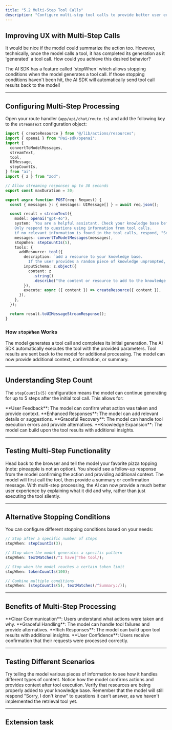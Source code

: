 ```yaml
---
title: "5.2 Multi-Step Tool Calls"
description: "Configure multi-step tool calls to provide better user experience and confirmation of actions."
---
```



## Improving UX with Multi-Step Calls

It would be nice if the model could summarize the action too. However, technically, once the model calls a tool, it has completed its generation as it 'generated' a tool call. How could you achieve this desired behavior?

<Info>
  The AI SDK has a feature called `stopWhen` which allows stopping conditions
  when the model generates a tool call. If those stopping conditions haven't
  been hit, the AI SDK will automatically send tool call results back to the
  model!
</Info>

---

## Configuring Multi-Step Processing

Open your route handler (`app/api/chat/route.ts`) and add the following key to the `streamText` configuration object:

```typescript app/api/chat/route.ts lines highlight="8,24"
import { createResource } from "@/lib/actions/resources";
import { openai } from "@ai-sdk/openai";
import {
  convertToModelMessages,
  streamText,
  tool,
  UIMessage,
  stepCountIs,
} from "ai";
import { z } from "zod";

// Allow streaming responses up to 30 seconds
export const maxDuration = 30;

export async function POST(req: Request) {
  const { messages }: { messages: UIMessage[] } = await req.json();

  const result = streamText({
    model: openai("gpt-4o"),
    system: `You are a helpful assistant. Check your knowledge base before answering any questions.
    Only respond to questions using information from tool calls.
    if no relevant information is found in the tool calls, respond, "Sorry, I don't know."`,
    messages: convertToModelMessages(messages),
    stopWhen: stepCountIs(5),
    tools: {
      addResource: tool({
        description: `add a resource to your knowledge base.
          If the user provides a random piece of knowledge unprompted, use this tool without asking for confirmation.`,
        inputSchema: z.object({
          content: z
            .string()
            .describe("the content or resource to add to the knowledge base"),
        }),
        execute: async ({ content }) => createResource({ content }),
      }),
    },
  });

  return result.toUIMessageStreamResponse();
}
```

### How `stopWhen` Works

<Steps>
  <Step title="Tool Call Generation">
    The model generates a tool call and completes its initial generation.
  </Step>
  <Step title="Tool Execution">
    The AI SDK automatically executes the tool with the provided parameters.
  </Step>
  <Step title="Result Processing">
    Tool results are sent back to the model for additional processing.
  </Step>
  <Step title="Continued Generation">
    The model can now provide additional context, confirmation, or summary.
  </Step>
</Steps>

---

## Understanding Step Count

The `stepCountIs(5)` configuration means the model can continue generating for up to 5 steps after the initial tool call. This allows for:

<Columns cols={2}>
  <Card title="Action Confirmation" icon="check-circle">
    **User Feedback**: The model can confirm what action was taken and provide
    context.
  </Card>
  <Card title="Additional Information" icon="info">
    **Enhanced Responses**: The model can add relevant details or suggestions.
  </Card>
</Columns>
<Columns cols={2}>
  <Card title="Error Handling" icon="alert-triangle">
    **Graceful Recovery**: The model can handle tool execution errors and
    provide alternatives.
  </Card>
  <Card title="Context Building" icon="layers">
    **Knowledge Expansion**: The model can build upon the tool results with
    additional insights.
  </Card>
</Columns>

---

## Testing Multi-Step Functionality

<Steps>
  <Step title="Test the Enhanced Behavior">
    Head back to the browser and tell the model your favorite pizza topping
    (note: pineapple is not an option).
  </Step>
  <Step title="Observe the Response">
    You should see a follow-up response from the model confirming the action and
    providing additional context.
  </Step>
  <Step title="Verify Tool Call Flow">
    The model will first call the tool, then provide a summary or confirmation
    message.
  </Step>
</Steps>

<Info>
  With multi-step processing, the AI can now provide a much better user
  experience by explaining what it did and why, rather than just executing the
  tool silently.
</Info>

---

## Alternative Stopping Conditions

You can configure different stopping conditions based on your needs:

<CodeGroup>

```typescript stopWhen-examples.ts
// Stop after a specific number of steps
stopWhen: stepCountIs(3);

// Stop when the model generates a specific pattern
stopWhen: textMatches(/^I have|^The tool/);

// Stop when the model reaches a certain token limit
stopWhen: tokenCountIs(100);

// Combine multiple conditions
stopWhen: [stepCountIs(5), textMatches(/^Summary:/)];
```

</CodeGroup>

---

## Benefits of Multi-Step Processing

<Columns cols={2}>
  <Card title="Better User Experience" icon="smile">
    **Clear Communication**: Users understand what actions were taken and why.
  </Card>
  <Card title="Error Recovery" icon="refresh">
    **Graceful Handling**: The model can handle tool failures and provide
    alternatives.
  </Card>
</Columns>
<Columns cols={2}>
  <Card title="Context Building" icon="layers">
    **Rich Responses**: The model can build upon tool results with additional
    insights.
  </Card>
  <Card title="Action Confirmation" icon="check-circle">
    **User Confidence**: Users receive confirmation that their requests were
    processed correctly.
  </Card>
</Columns>

---

## Testing Different Scenarios

<Steps>
  <Step title="Test Resource Addition">
    Try telling the model various pieces of information to see how it handles
    different types of content.
  </Step>
  <Step title="Observe Response Patterns">
    Notice how the model confirms actions and provides context after tool
    execution.
  </Step>
  <Step title="Check Database Updates">
    Verify that resources are being properly added to your knowledge base.
  </Step>
</Steps>

<Warning>
  Remember that the model will still respond "Sorry, I don't know" to questions
  it can't answer, as we haven't implemented the retrieval tool yet.
</Warning>

---

## Extension task

<AIPromptReflection
  question="How does multi-step processing improve the user experience compared to single-step tool calls? What are the trade-offs between allowing more steps vs. fewer steps?"
  chatgptButtonText="Ask ChatGPT"
  claudeButtonText="Ask Claude"
/>
```
